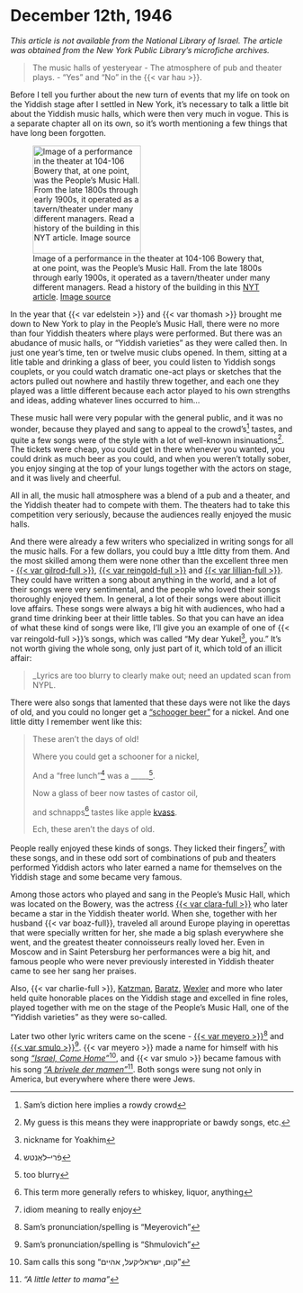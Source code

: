 # December 12th, 1946

_This article is not available from the National Library of Israel. The article was obtained from the New York Public Library's microfiche archives._

> The music halls of yesteryear - The atmosphere of pub and theater plays. - "Yes" and "No" in the {{< var hau >}}.


Before I tell you further about the new turn of events that my life on took on the Yiddish stage after I settled in New York, it's necessary to talk a little bit about the Yiddish music halls, which were then very much in vogue. This is a separate chapter all on its own, so it's worth mentioning a few things that have long been forgotten.

::: {layout-ncol="2"}

![Image of a performance in the theater at 104-106 Bowery that, at one point, was the People's Music Hall. From the late 1800s through early 1900s, it operated as a tavern/theater under many different managers. Read a history of the building in this [NYT article](https://www.nytimes.com/2010/03/14/nyregion/14bowery.html). [Image source](https://cinematreasures.org/theaters/60205)](../img/peoples-music-hall.jpg){width="2in"}


In the year that {{< var edelstein >}} and {{< var thomash >}} brought me down to New York to play in the People's Music Hall, there were no more than four Yiddish theaters where plays were performed. But there was an abudance of music halls, or "Yiddish varieties" as they were called then. In just one year's time, ten or twelve music clubs opened. In them, sitting at a litle table and drinking a glass of beer, you could listen to Yiddish songs couplets, or you could watch dramatic one-act plays or sketches that the actors pulled out nowhere and hastily threw together, and each one they played was a little different because each actor played to his own strengths and ideas, adding whatever lines occurred to him...

:::


These music hall were very popular with the general public, and it was no wonder, because they played and sang to appeal to the crowd's^[Sam's diction here implies a rowdy crowd] tastes, and quite a few songs were of the style with a lot of well-known insinuations^[My guess is this means they were inappropriate or bawdy songs, etc.]. The tickets were cheap, you could get in there whenever you wanted, you could drink as much beer as you could, and when you weren't totally sober, you enjoy singing at the top of your lungs together with the actors on stage, and it was lively and cheerful.

All in all, the music hall atmosphere was a blend of a pub and a theater, and the Yiddish theater had to compete with them. The theaters had to take this competition very seriously, because the audiences really enjoyed the music halls.

And there were already a few writers who specialized in writing songs for all the music halls. For a few dollars, you could buy a lttle ditty from them. And the most skilled among them were none other than the excellent three men - [{{< var gilrod-full >}}](https://www.museumoffamilyhistory.com/yt/lex/G/gilrod-louie.htm), [{{< var reingold-full >}}](https://en.wikipedia.org/wiki/Isaac_Reingold) and [{{< var lillian-full >}}](https://www.museumoffamilyhistory.com/yt/lex/L/lillian-isidore.htm). They could have written a song about anything in the world, and a lot of their songs were very sentimental, and the people who loved their songs thoroughly enjoyed them. In general, a lot of their songs were about illicit love affairs. These songs were always a big hit with audiences, who had a grand time drinking beer at their little tables. So that you can have an idea of what these kind of songs were like, I'll give you an example of one of {{< var reingold-full >}}'s songs, which was called "My dear Yukel^[nickname for Yoakhim], you." It's not worth giving the whole song, only just part of it, which told of an illicit affair:

> _Lyrics are too blurry to clearly make out; need an updated scan from NYPL.

There were also songs that lamented that these days were not like the days of old, and you could no longer get a ["schooger beer"](https://en.wikipedia.org/wiki/Schooner_(glass)) for a nickel. And one little ditty I remember went like this:

> These aren't the days of old!
> 
> Where you could get a schooner for a nickel,
>
> And a "free lunch"^[פֿרי–לאַנטש] was a _____^[too blurry].
>
> Now a glass of beer now tastes of castor oil,
>
> and schnapps^[This term more generally refers to whiskey, liquor, anything] tastes like apple [kvass](https://en.wikipedia.org/wiki/Kvass).
>
> Ech, these aren't the days of old.

People really enjoyed these kinds of songs. They licked their fingers^[idiom meaning to really enjoy] with these songs, and in these odd sort of combinations of pub and theaters performed Yiddish actors who later earned a name for themselves on the Yiddish stage and some became very famous.

Among those actors who played and sang in the People's Music Hall, which was located on the Bowery, was the actress [{{< var clara-full >}}](https://www.museumoffamilyhistory.com/yt/lex/Y/young-clara.htm) who later became a star in the Yiddish theater world. When she, together with her husband {{< var boaz-full}}, traveled all around Europe playing in operettas that were specially written for her, she made a big splash everywhere she went, and the greatest theater connoisseurs really loved her. Even in Moscow and in Saint Petersburg her performances were a big hit, and famous people who were never previously interested in Yiddish theater came to see her sang her praises.

Also, {{< var charlie-full >}}, [Katzman](https://www.museumoffamilyhistory.com/yt/lex/K/katzman-jacob.htm), [Baratz](https://www.museumoffamilyhistory.com/yt/lex/B/baratz-david.htm), [Wexler](https://www.museumoffamilyhistory.com/yt/lex/W/wexler-jacob.htm) and more who later held quite honorable places on the Yiddish stage and excelled in fine roles, played together with me on the stage of the People's Music Hall, one of the "Yiddish varieties" as they were so-called. 

Later two other lyric writers came on the scene - [{{< var meyero >}}](https://www.museumoffamilyhistory.com/yt/lex/M/meyerowitz-david.htm)^[Sam's pronunciation/spelling is "Meyerovich"] and [{{< var smulo >}}](https://en.wikipedia.org/wiki/Solomon_Smulewitz)^[Sam's pronunciation/spelling is "Shmulovich"]. {{< var meyero >}} made a name for himself with his song [_"Israel, Come Home"_](https://search.library.wisc.edu/digital/AZNLXJ7QL7YZKA8E/AKWPAQSV4SXZ7Y8L)^[Sam calls this song "קום, ישראליקעל, אהיים"], and {{< var smulo >}} became famous with his song [_"A brivele der mamen"_](https://www.milkenarchive.org/music/volumes/view/great-songs-of-the-american-yiddish-stage/work/a-brivele-der-mamen/)^[_"A little letter to mama"_]. Both songs were sung not only in America, but everywhere where there were Jews.


